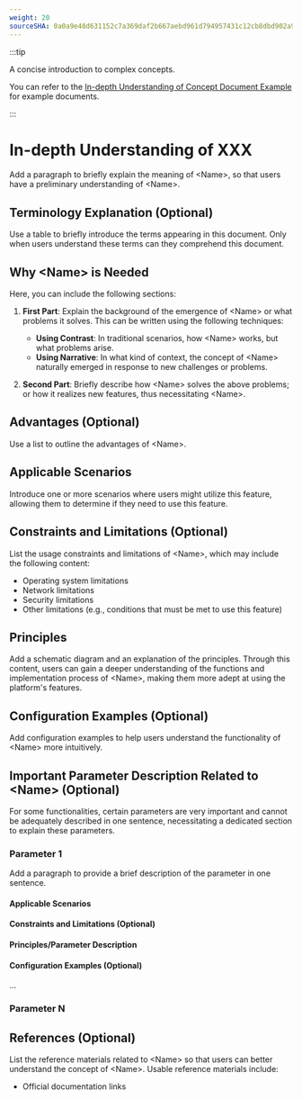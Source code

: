 ```yaml
---
weight: 20
sourceSHA: 0a0a9e48d631152c7a369daf2b667aebd961d794957431c12cb8dbd902a939f0
---
```


:::tip

A concise introduction to complex concepts.

You can refer to the [In-depth Understanding of Concept Document Example](https://product-doc-guide.alauda.cn/template/concept/insight_example.html) for example documents.

:::

# In-depth Understanding of XXX

Add a paragraph to briefly explain the meaning of \<Name>, so that users have a preliminary understanding of \<Name>.

## Terminology Explanation (Optional)

Use a table to briefly introduce the terms appearing in this document. Only when users understand these terms can they comprehend this document.

## Why \<Name> is Needed

Here, you can include the following sections:

1. **First Part**: Explain the background of the emergence of \<Name> or what problems it solves. This can be written using the following techniques:

   - **Using Contrast**: In traditional scenarios, how \<Name> works, but what problems arise.
   - **Using Narrative**: In what kind of context, the concept of \<Name> naturally emerged in response to new challenges or problems.

2. **Second Part**: Briefly describe how \<Name> solves the above problems; or how it realizes new features, thus necessitating \<Name>.

## Advantages (Optional)

Use a list to outline the advantages of \<Name>.

## Applicable Scenarios

Introduce one or more scenarios where users might utilize this feature, allowing them to determine if they need to use this feature.

## Constraints and Limitations (Optional)

List the usage constraints and limitations of \<Name>, which may include the following content:

- Operating system limitations
- Network limitations
- Security limitations
- Other limitations (e.g., conditions that must be met to use this feature)

## Principles

Add a schematic diagram and an explanation of the principles. Through this content, users can gain a deeper understanding of the functions and implementation process of \<Name>, making them more adept at using the platform's features.

## Configuration Examples (Optional)

Add configuration examples to help users understand the functionality of \<Name> more intuitively.

## Important Parameter Description Related to \<Name> (Optional)

For some functionalities, certain parameters are very important and cannot be adequately described in one sentence, necessitating a dedicated section to explain these parameters.

### Parameter 1

Add a paragraph to provide a brief description of the parameter in one sentence.

#### Applicable Scenarios

#### Constraints and Limitations (Optional)

#### Principles/Parameter Description

#### Configuration Examples (Optional)

...

### Parameter N

## References (Optional)

List the reference materials related to \<Name> so that users can better understand the concept of \<Name>. Usable reference materials include:

- Official documentation links
